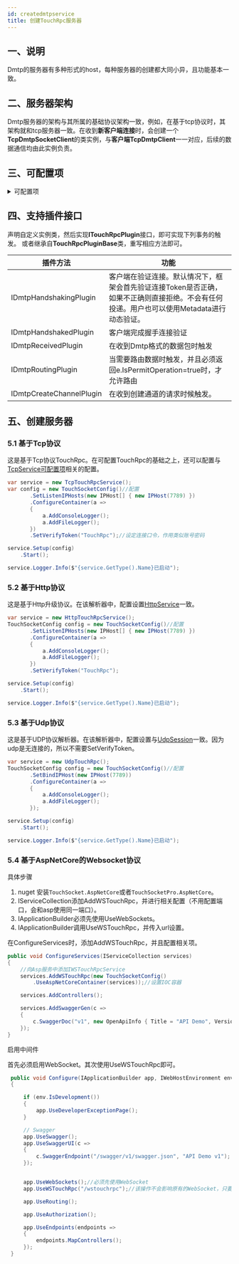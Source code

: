 ```yaml
---
id: createdmtpservice
title: 创建TouchRpc服务器
---
```



## 一、说明

Dmtp的服务器有多种形式的host，每种服务器的创建都大同小异，且功能基本一致。


## 二、服务器架构

Dmtp服务器的架构与其所属的基础协议架构一致，例如，在基于tcp协议时，其架构就和tcp服务器一致。在收到**新客户端连接**时，会创建一个**TcpDmtpSocketClient**的类实例，与**客户端TcpDmtpClient**一一对应，后续的数据通信均由此实例负责。


## 三、可配置项

<details>
<summary>可配置项</summary>
<div>

#### SetVerifyTimeout
设置验证超时时间，默认3000ms。（仅TcpTouchRpc可用） 。

#### SetVerifyToken
设置验证口令。 
</div>
</details>

## 四、支持插件接口

声明自定义实例类，然后实现**ITouchRpcPlugin**接口，即可实现下列事务的触发。
或者继承自**TouchRpcPluginBase**类，重写相应方法即可。

|  插件方法 | 功能 |
| --- | --- |
| IDmtpHandshakingPlugin | 客户端在验证连接。默认情况下，框架会首先验证连接Token是否正确，如果不正确则直接拒绝。不会有任何投递。用户也可以使用Metadata进行动态验证。 |
| IDmtpHandshakedPlugin | 客户端完成握手连接验证 |
| IDmtpReceivedPlugin | 在收到Dmtp格式的数据包时触发 |
| IDmtpRoutingPlugin | 当需要路由数据时触发，并且必须返回e.IsPermitOperation=true时，才允许路由 |
| IDmtpCreateChannelPlugin | 在收到创建通道的请求时候触发。 |


## 五、创建服务器


### 5.1 基于Tcp协议

这是基于Tcp协议TouchRpc。在可配置TouchRpc的基础之上，还可以配置与[TcpService可配置项](./createtcpservice.mdx#可配置项)相关的配置。

```csharp
var service = new TcpTouchRpcService();
var config = new TouchSocketConfig()//配置
       .SetListenIPHosts(new IPHost[] { new IPHost(7789) })
       .ConfigureContainer(a =>
       {
           a.AddConsoleLogger();
           a.AddFileLogger();
       })
       .SetVerifyToken("TouchRpc");//设定连接口令，作用类似账号密码

service.Setup(config)
    .Start();

service.Logger.Info($"{service.GetType().Name}已启动");
```

### 5.2 基于Http协议

这是基于Http升级协议。在该解析器中，配置设置[HttpService](./createhttpservice.mdx)一致。

```csharp
var service = new HttpTouchRpcService();
TouchSocketConfig config = new TouchSocketConfig()//配置
       .SetListenIPHosts(new IPHost[] { new IPHost(7789) })
       .ConfigureContainer(a =>
       {
           a.AddConsoleLogger();
           a.AddFileLogger();
       })
       .SetVerifyToken("TouchRpc");

service.Setup(config)
    .Start();

service.Logger.Info($"{service.GetType().Name}已启动");
```

### 5.3 基于Udp协议

这是基于UDP协议解析器。在该解析器中，配置设置与[UdpSession](./createudpsession.mdx)一致。因为udp是无连接的，所以不需要SetVerifyToken。

```csharp
var service = new UdpTouchRpc();
TouchSocketConfig config = new TouchSocketConfig()//配置
       .SetBindIPHost(new IPHost(7789))
       .ConfigureContainer(a =>
       {
           a.AddConsoleLogger();
           a.AddFileLogger();
       });

service.Setup(config)
    .Start();

service.Logger.Info($"{service.GetType().Name}已启动");
```

### 5.4 基于AspNetCore的Websocket协议

具体步骤

1. nuget 安装`TouchSocket.AspNetCore`或者`TouchSocketPro.AspNetCore`。
2. IServiceCollection添加AddWSTouchRpc，并进行相关配置（不用配置端口，会和asp使用同一端口）。
3. IApplicationBuilder必须先使用UseWebSockets。
4. IApplicationBuilder调用UseWSTouchRpc，并传入url设置。

在ConfigureServices时，添加AddWSTouchRpc，并且配置相关项。

```csharp
public void ConfigureServices(IServiceCollection services)
{
    //向Asp服务中添加IWSTouchRpcService
    services.AddWSTouchRpc(new TouchSocketConfig()
        .UseAspNetCoreContainer(services));//设置IOC容器

    services.AddControllers();

    services.AddSwaggerGen(c =>
    {
        c.SwaggerDoc("v1", new OpenApiInfo { Title = "API Demo", Version = "v1" });
    });
}
```

启用中间件

首先必须启用WebSocket。其次使用UseWSTouchRpc即可。

```csharp
 public void Configure(IApplicationBuilder app, IWebHostEnvironment env)
 {

     if (env.IsDevelopment())
     {
         app.UseDeveloperExceptionPage();
     }

     // Swagger
     app.UseSwagger();
     app.UseSwaggerUI(c =>
     {
         c.SwaggerEndpoint("/swagger/v1/swagger.json", "API Demo v1");
     });


     app.UseWebSockets();//必须先使用WebSocket
     app.UseWSTouchRpc("/wstouchrpc");//该操作不会影响原有的WebSocket，只要url不同即可。

     app.UseRouting();

     app.UseAuthorization();

     app.UseEndpoints(endpoints =>
     {
         endpoints.MapControllers();
     });
 }
```